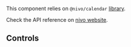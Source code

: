 
<Meta of={CalendarStories} />

<Title>Radar example</Title>

This component relies on `@nivo/calendar` [library](https://nivo.rocks/).

Check the API reference on [nivo website](https://nivo.rocks/calendar/).

<Primary />

## Controls

<Controls />
